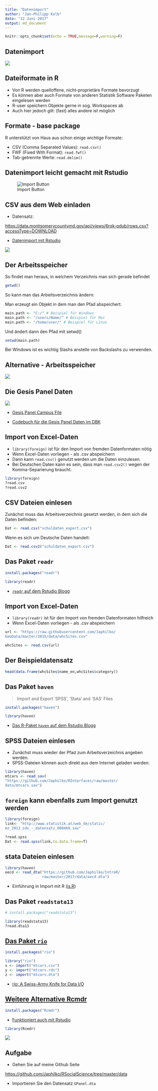 ```yaml
---
title: "Datenimport"
author: "Jan-Philipp Kolb"
date: "12 Juni 2017"
output: md_document
---
```



```r
knitr::opts_chunk$set(echo = TRUE,message=F,warning=F)
```


## Datenimport

![](https://github.com/Japhilko/IntroR/raw/master/2017/slides/figure/Datenimport.PNG)


## Dateiformate in R

-  Von R werden quelloffene, nicht-proprietäre Formate bevorzugt
-  Es können aber auch Formate von anderen Statistik Software Paketen eingelesen werden
-  R-user speichern Objekte gerne in sog. Workspaces ab
-  Auch hier jedoch gilt: (fast) alles andere ist möglich

## Formate - base package

R unterstützt von Haus aus schon einige wichtige Formate:
		
-  CSV (Comma Separated Values): `read.csv()`
-  FWF (Fixed With Format): `read.fwf()`
-  Tab-getrennte Werte: `read.delim()`

## Datenimport leicht gemacht mit Rstudio

![Import Button](https://i1.wp.com/thepracticalr.files.wordpress.com/2017/01/rstudio-old-import.png?w=456&ssl=1)


## CSV aus dem Web einladen

- Datensatz:

<https://data.montgomerycountymd.gov/api/views/6rqk-pdub/rows.csv?accessType=DOWNLOAD>

- [Datenimport mit Rstudio](https://support.rstudio.com/hc/en-us/articles/218611977-Importing-Data-with-RStudio)

![](https://github.com/Japhilko/RInterfaces/raw/master/slides/figure/ImportCSVPNG.PNG)


## Der Arbeitsspeicher

So findet man heraus, in welchem Verzeichnis man sich gerade befindet

```r
getwd()
```

So kann man das Arbeitsverzeichnis ändern:

Man erzeugt ein Objekt in dem man den Pfad abspeichert:

```r
main.path <- "C:/" # Beispiel für Windows
main.path <- "/users/Name/" # Beispiel für Mac
main.path <- "/home/user/" # Beispiel für Linux
```

Und ändert dann den Pfad mit setwd()

```r
setwd(main.path)
```

Bei Windows ist es wichtig Slashs anstelle von Backslashs zu verwenden.

## Alternative - Arbeitsspeicher

![](https://github.com/Japhilko/IntroR/raw/master/2017/slides/figure/SetWD.png)

## Die Gesis Panel Daten

![](https://www.questback.com/de/assets/images/content/gesis_panel_logo_web.jpg)

- [Gesis Panel Campus File](http://www.gesis.org/gesis-panel/data/gesis-panel-campus-file/)

- [Codebuch für die Gesis Panel Daten im DBK](https://dbk.gesis.org/dbksearch/SDesc2.asp?ll=10&notabs=&af=&nf=&search=gesis%20panel&search2=&db=D&no=5665)

## Import von Excel-Daten

-  `library(foreign)` ist für den Import von fremden Datenformaten nötig
-  Wenn Excel-Daten vorliegen - als .csv abspeichern
-  Dann kann `read.csv()` genutzt werden um die Daten einzulesen.
- Bei Deutschen Daten kann es sein, dass man `read.csv2()` wegen der Komma-Separierung braucht.

```r
library(foreign)
?read.csv
?read.csv2
```

## CSV Dateien einlesen

Zunächst muss das Arbeitsverzeichnis gesetzt werden, in dem sich die Daten befinden:

```r
Dat <- read.csv("schuldaten_export.csv")
```

Wenn es sich um Deutsche Daten handelt:

```r
Dat <- read.csv2("schuldaten_export.csv")
```


## Das Paket `readr`

```r
install.packages("readr")
```

```r
library(readr)
```

- [`readr` auf dem Rstudio Blogg](https://blog.rstudio.org/2015/10/28/readr-0-2-0/)



## Import von Excel-Daten

-  `library(readr)` ist für den Import von fremden Datenformaten hilfreich
-  Wenn Excel-Daten vorliegen - als .csv abspeichern

```r
url <- "https://raw.githubusercontent.com/Japhilko/
GeoData/master/2015/data/whcSites.csv"

whcSites <- read.csv(url) 
```


## Der Beispieldatensatz

```r
head(data.frame(whcSites$name_en,whcSites$category))
```


## Das Paket `haven`

> Import and Export 'SPSS', 'Stata' and 'SAS' Files

```r
install.packages("haven")
```

```r
library(haven)
```

- [Das R-Paket `haven` auf dem Rstudio Blogg](https://blog.rstudio.org/2016/10/04/haven-1-0-0/)


## SPSS Dateien einlesen

- Zunächst muss wieder der Pfad zum Arbeitsverzeichnis angeben werden.
- SPSS-Dateien können auch direkt aus dem Internet geladen werden:

```r
library(haven)
mtcars <- read_sav(
"https://github.com/Japhilko/RInterfaces/raw/master/
data/mtcars.sav")
```



## `foreign` kann ebenfalls zum Import genutzt werden

```r
library(foreign)
link<- "http://www.statistik.at/web_de/static/
mz_2013_sds_-_datensatz_080469.sav"

?read.spss
Dat <- read.spss(link,to.data.frame=T)
```

## stata Dateien einlesen

```r
library(haven)
oecd <- read_dta("https://github.com/Japhilko/IntroR/
                 raw/master/2017/data/oecd.dta")
```

- Einführung in Import mit R ([is.R](http://is-r.tumblr.com/post/37181850668/reading-writing-stata-dta-files-with-foreign))

## Das Paket `readstata13`


```r
# install.packages("readstata13")
```

```r
library(readstata13)
?read.dta13
```



## [Das Paket `rio`](https://cran.r-project.org/web/packages/rio/vignettes/rio.html)

```r
install.packages("rio")
```

```r
library("rio")
x <- import("mtcars.csv")
y <- import("mtcars.rds")
z <- import("mtcars.dta")
```

- [rio: A Swiss-Army Knife for Data I/O](https://cran.r-project.org/web/packages/rio/README.html)

<!--
## Datenmanagement ähnlich wie in SPSS oder Stata

```r
install.packages("Rz")
library(Rz)
```
-->

## [Weitere Alternative Rcmdr](https://cran.r-project.org/web/packages/Rcmdr/index.html)

```r
install.packages("Rcmdr")
```

- [Funktioniert auch mit Rstudio](http://www.rcommander.com/)

```r
library(Rcmdr)
```

![](https://github.com/Japhilko/IntroR/raw/master/2017/slides/figure/Rcommander.PNG)


## Aufgabe

- Gehen Sie auf meine Github Seite

<https://github.com/Japhilko/RSocialScience/tree/master/data>

- Importieren Sie den Datensatz `GPanel.dta`

